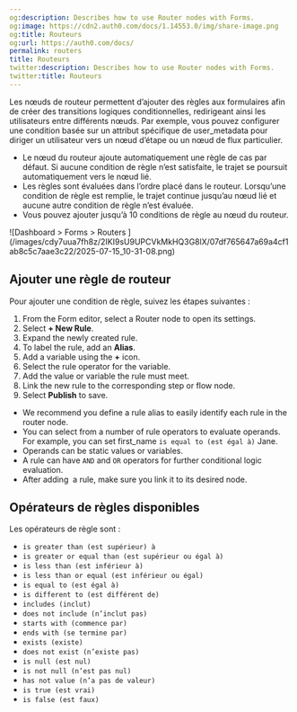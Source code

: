 ```yaml
---
og:description: Describes how to use Router nodes with Forms.
og:image: https://cdn2.auth0.com/docs/1.14553.0/img/share-image.png
og:title: Routeurs
og:url: https://auth0.com/docs/
permalink: routers
title: Routeurs
twitter:description: Describes how to use Router nodes with Forms.
twitter:title: Routeurs
---
```


Les nœuds de routeur permettent d’ajouter des règles aux formulaires afin de créer des transitions logiques conditionnelles, redirigeant ainsi les utilisateurs entre différents nœuds. Par exemple, vous pouvez configurer une condition basée sur un attribut spécifique de user_metadata pour diriger un utilisateur vers un nœud d’étape ou un nœud de flux particulier.

* Le nœud du routeur ajoute automatiquement une règle de cas par défaut. Si aucune condition de règle n’est satisfaite, le trajet se poursuit automatiquement vers le nœud lié.
* Les règles sont évaluées dans l’ordre placé dans le routeur. Lorsqu’une condition de règle est remplie, le trajet continue jusqu’au nœud lié et aucune autre condition de règle n’est évaluée.
* Vous pouvez ajouter jusqu’à 10 conditions de règle au nœud du routeur.

<Frame>![Dashboard > Forms > Routers ](/images/cdy7uua7fh8z/2IKI9sU9UPCVkMkHQ3G8lX/07df765647a69a4cf1ab8c5c7aae3c22/2025-07-15_10-31-08.png)</Frame>

## Ajouter une règle de routeur

Pour ajouter une condition de règle, suivez les étapes suivantes :

1. From the Form editor, select a Router node to open its settings.
2. Select **+ New Rule**.
3. Expand the newly created rule.
4. To label the rule, add an **Alias**.
5. Add a variable using the **+** icon.
6. Select the rule operator for the variable.
7. Add the value or variable the rule must meet.
8. Link the new rule to the corresponding step or flow node.
9. Select **Publish** to save.

<Callout icon="file-lines" color="#0EA5E9" iconType="regular">

* We recommend you define a rule alias to easily identify each rule in the router node.
* You can select from a number of rule operators to evaluate operands. For example, you can set first_name `is equal to (est égal à)` Jane.
* Operands can be static values or variables.
* A rule can have `AND` and `OR` operators for further conditional logic evaluation.
* After adding  a rule, make sure you link it to its desired node.

</Callout>

## Opérateurs de règles disponibles

Les opérateurs de règle sont :

* `is greater than (est supérieur) à`
* `is greater or equal than (est supérieur ou égal à)`
* `is less than (est inférieur à)`
* `is less than or equal (est inférieur ou égal)`
* `is equal to (est égal à)`
* `is different to (est différent de)`
* `includes (inclut)`
* `does not include (n’inclut pas)`
* `starts with (commence par)`
* `ends with (se termine par)`
* `exists (existe)`
* `does not exist (n’existe pas)`
* `is null (est nul)`
* `is not null (n’est pas nul)`
* `has not value (n’a pas de valeur)`
* `is true (est vrai)`
* `is false (est faux)`